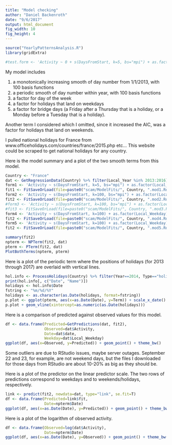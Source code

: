 ```yaml
---
title: "Model checking"
author: "Daniel Backenroth"
date: "9/6/2017"
output: html_document
fig_width: 10
fig_height: 4
---
```



```r
source("YearlyPatternsAnalysis.R")
library(gridExtra)

#test.form <- 'Activity ~ 0 + s(DaysFromStart, k=5, bs="mpi") + as.factor(Local_Weekday) + s(Local_DayNumber, k=20) + as.factor(WeekdayHoliday) + as.factor(Bridge)'

```

My model includes 

1. a monotonically increasing smooth of day number from 1/1/2013, with 100 basis functions 
2. a periodic smooth of day number within year, with 100 basis functions 
3. a factor for day of the week 
4. a factor for holidays that land on weekdays 
5. a factor for bridge days (a Friday after a Thursday that is a holiday, or a Monday before a Tuesday that is a holiday).

Another term I considered which I omitted, since it increased the AIC, was a factor for holidays that land on weekends.  

I pulled national holidays for France from www.officeholidays.com/countries/france/2015.php etc...  This website could be scraped to get national holidays for any country.  

Here is the model summary and a plot of the two smooth terms from this model.  

```r
Country <- "France"
dat <- GetRegressionData(Country) %>% filter(Local_Year %in% 2013:2016)
form1 <- 'Activity ~ s(DaysFromStart, k=5, bs="mpi") + as.factor(Local_Weekday) + as.factor(Local_Month) + as.factor(WeekdayHoliday) + as.factor(Bridge)'
fit1 <- FitSaveOrLoad(file=paste0("scam/ModelFits/", Country, ".mod1.Rdata"), dat, form1)
form2 <- 'Activity ~ s(DaysFromStart, k=100, bs="mpi") + as.factor(Local_Weekday) + s(Local_DayNumber, k=100, bs="cc") + as.factor(WeekdayHoliday) + as.factor(Bridge)'
fit2 <- FitSaveOrLoad(file=paste0("scam/ModelFits/", Country, ".mod2.Rdata"), dat, form2)
#form3 <- 'Activity ~ s(DaysFromStart, k=100, bs="mpi") + as.factor(Local_Weekday) + s(Local_DayNumber, k=100, bs="cc", by=Weekend) + as.factor(WeekdayHoliday) + as.factor(Bridge)'
#fit3 <- FitSaveOrLoad(file=paste0("scam/ModelFits/", Country, ".mod3.Rdata"), dat, form3)
form4 <- 'Activity ~ s(DaysFromStart, k=100) + as.factor(Local_Weekday) + s(Local_DayNumber, k=100, bs="cc") + as.factor(WeekdayHoliday) + as.factor(Bridge)'
fit2 <- FitSaveOrLoad(file=paste0("scam/ModelFits/", Country, ".mod4.Rdata"), dat, form4)
form5 <- 'Activity ~ s(DaysFromStart, k=100) + as.factor(Local_Weekday) + s(Local_DayNumber, k=100, bs="cc", by=as.factor(Local_Year)) + as.factor(WeekdayHoliday) + as.factor(Bridge)'
fit2 <- FitSaveOrLoad(file=paste0("scam/ModelFits/", Country, ".mod5.Rdata"), dat, form5)

summary(fit2)
npterm <- NPTerm(fit2, dat)
pterm <- PTerm(fit2, dat)
PlotBothTerms(npterm, pterm)
```

Here is a plot of the periodic term where the positions of holidays (for 2013 through 2017) are overlaid with vertical lines.  

```r
hol.info <- ProcessHolidays(Country) %>% filter(Year==2014, Type=="holiday")
print(hol.info[, c("Date", "Name")])
holidays <- hol.info$Date
fstring <- "%m/%d/%Y"
holidays <- as.character(as.Date(holidays, format=fstring))
p.plot <- ggplot(pterm, aes(x=as.Date(Date), y=Term)) + scale_x_date() + geom_line() + theme_bw() + xlab("Date") + ylab("Periodic term")
p.plot + geom_vline(xintercept=as.numeric(as.Date(holidays)))
```

Here is a comparison of predicted against observed values for this model.  

```r
df <- data.frame(Predicted=GetPredictions(dat, fit2), 
                 Observed=dat$Activity, 
                 Date=dat$date, 
                 Weekday=dat$Local_Weekday)
ggplot(df, aes(x=Observed, y=Predicted)) + geom_point() + theme_bw()
```

Some outliers are due to RStudio issues, maybe server outages.  September 22 and 23, for example, are not weekend days, but the files I downloaded for those days from RStudio are about 10-20% as big as they should be.  

Here is a plot of the predictor on the linear predictor scale.  The two rows of predictions correspond to weekdays and to weekends/holidays, respectively.  

```r
link <- predict(fit2, newdata=dat, type="link", se.fit=T)
df <- data.frame(Predicted=link$fit, 
                 Date=npterm$Date)
ggplot(df, aes(x=as.Date(Date), y=Predicted)) + geom_point() + theme_bw() + xlab("Date")
```

Here is a plot of the logarithm of observed activity.  

```r
df <- data.frame(Observed=log(dat$Activity), 
                 Date=npterm$Date)
ggplot(df, aes(x=as.Date(Date), y=Observed)) + geom_point() + theme_bw() + xlab("Date")
```
